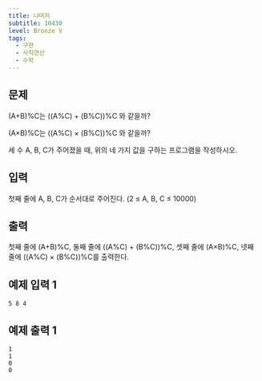 ```yaml
---
title: 나머지
subtitle: 10430
level: Bronze V
tags:
  - 구현
  - 사칙연산
  - 수학
---
```


## 문제

(A+B)%C는 ((A%C) + (B%C))%C 와 같을까?

(A×B)%C는 ((A%C) × (B%C))%C 와 같을까?

세 수 A, B, C가 주어졌을 때, 위의 네 가지 값을 구하는 프로그램을 작성하시오.

## 입력

첫째 줄에 A, B, C가 순서대로 주어진다. (2 ≤ A, B, C ≤ 10000)

## 출력

첫째 줄에 (A+B)%C, 둘째 줄에 ((A%C) + (B%C))%C, 셋째 줄에 (A×B)%C, 넷째 줄에 ((A%C) × (B%C))%C를 출력한다.

## 예제 입력 1

```
5 8 4
```

## 예제 출력 1

```
1
1
0
0
```
